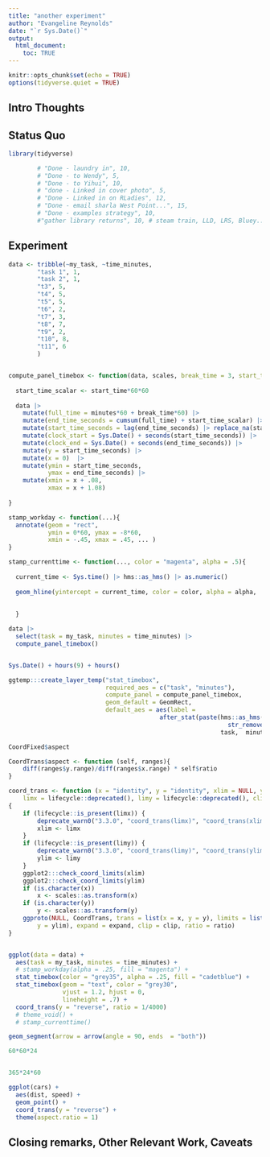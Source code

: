 ```yaml
---
title: "another experiment"
author: "Evangeline Reynolds"
date: "`r Sys.Date()`"
output: 
  html_document:
    toc: TRUE
---
```


```r
knitr::opts_chunk$set(echo = TRUE)
options(tidyverse.quiet = TRUE)
```




## Intro Thoughts


## Status Quo

```r
library(tidyverse)

        # "Done - laundry in", 10,
        # "Done - to Wendy", 5,
        # "Done - to Yihui", 10,
        # "done - Linked in cover photo", 5,
        # "Done - Linked in on RLadies", 12,
        # "Done - email sharla West Point...", 15,
        # "Done - examples strategy", 10,
        #"gather library returns", 10, # steam train, LLD, LRS, Bluey...

```

## Experiment

```r
data <- tribble(~my_task, ~time_minutes,
        "task 1", 1,
        "task 2", 1,
        "t3", 5,
        "t4", 5,
        "t5", 5,
        "t6", 2,
        "t7", 3,
        "t8", 7,
        "t9", 2,
        "t10", 8,
        "t11", 6
        ) 


compute_panel_timebox <- function(data, scales, break_time = 3, start_time = 9){
  
  start_time_scalar <- start_time*60*60
  
  data |> 
    mutate(full_time = minutes*60 + break_time*60) |>
    mutate(end_time_seconds = cumsum(full_time) + start_time_scalar) |>
    mutate(start_time_seconds = lag(end_time_seconds) |> replace_na(start_time_scalar)) |>
    mutate(clock_start = Sys.Date() + seconds(start_time_seconds)) |>
    mutate(clock_end = Sys.Date() + seconds(end_time_seconds)) |>
    mutate(y = start_time_seconds) |>
    mutate(x = 0)  |>
    mutate(ymin = start_time_seconds,
           ymax = end_time_seconds) |>
    mutate(xmin = x + .08,
           xmax = x + 1.08)
  
}

stamp_workday <- function(...){
  annotate(geom = "rect", 
           ymin = 0*60, ymax = -8*60, 
           xmin = -.45, xmax = .45, ... )
}

stamp_currenttime <- function(..., color = "magenta", alpha = .5){
  
  current_time <- Sys.time() |> hms::as_hms() |> as.numeric()
  
  geom_hline(yintercept = current_time, color = color, alpha = alpha, ...)
  
  
  }

data |> 
  select(task = my_task, minutes = time_minutes) |>
  compute_panel_timebox()


Sys.Date() + hours(9) + hours()

ggtemp:::create_layer_temp("stat_timebox",
                           required_aes = c("task", "minutes"),
                           compute_panel = compute_panel_timebox, 
                           geom_default = GeomRect,
                           default_aes = aes(label =
                                          after_stat(paste(hms::as_hms(clock_start) %>%
                                                             str_remove("...$") ," ",  
                                                           task,  minutes, "mins"))))
```


```r
CoordFixed$aspect
```

```r
CoordTrans$aspect <- function (self, ranges){
    diff(ranges$y.range)/diff(ranges$x.range) * self$ratio
}

coord_trans <- function (x = "identity", y = "identity", xlim = NULL, ylim = NULL, 
    limx = lifecycle::deprecated(), limy = lifecycle::deprecated(), clip = "on", expand = TRUE, ratio = 1) 
{
    if (lifecycle::is_present(limx)) {
        deprecate_warn0("3.3.0", "coord_trans(limx)", "coord_trans(xlim)")
        xlim <- limx
    }
    if (lifecycle::is_present(limy)) {
        deprecate_warn0("3.3.0", "coord_trans(limy)", "coord_trans(ylim)")
        ylim <- limy
    }
    ggplot2:::check_coord_limits(xlim)
    ggplot2:::check_coord_limits(ylim)
    if (is.character(x)) 
        x <- scales::as.transform(x)
    if (is.character(y)) 
        y <- scales::as.transform(y)
    ggproto(NULL, CoordTrans, trans = list(x = x, y = y), limits = list(x = xlim, 
        y = ylim), expand = expand, clip = clip, ratio = ratio)
}


ggplot(data = data) +
  aes(task = my_task, minutes = time_minutes) + 
  # stamp_workday(alpha = .25, fill = "magenta") +
  stat_timebox(color = "grey35", alpha = .25, fill = "cadetblue") + 
  stat_timebox(geom = "text", color = "grey30", 
               vjust = 1.2, hjust = 0,
               lineheight = .7) + 
  coord_trans(y = "reverse", ratio = 1/4000) 
  # theme_void() +
  # stamp_currenttime()


```



```r

geom_segment(arrow = arrow(angle = 90, ends  = "both"))

60*60*24


365*24*60

```



```r
ggplot(cars) + 
  aes(dist, speed) +
  geom_point() + 
  coord_trans(y = "reverse") +
  theme(aspect.ratio = 1) 


```



## Closing remarks, Other Relevant Work, Caveats
